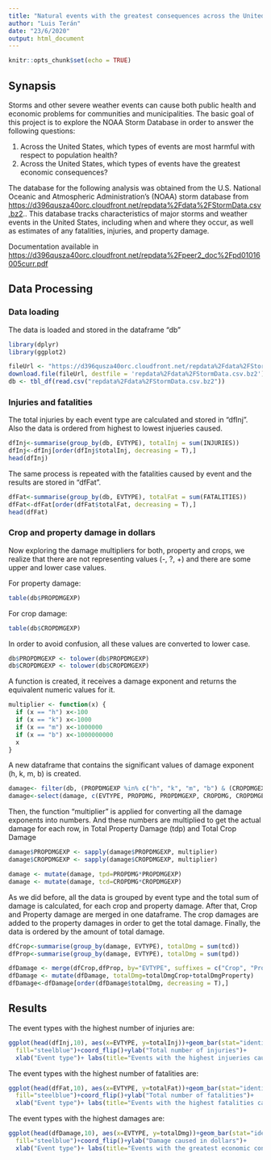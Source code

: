 ```yaml
---
title: "Natural events with the greatest consequences across the United States"
author: "Luis Terán"
date: "23/6/2020"
output: html_document
---
```


```r
knitr::opts_chunk$set(echo = TRUE)
```

## Synapsis

Storms and other severe weather events can cause both public health and economic problems for communities and municipalities. The basic goal of this project is to explore the NOAA Storm Database in order to answer the following questions:

1. Across the United States, which types of events are most harmful with respect to population health?
2. Across the United States, which types of events have the greatest economic consequences?


The database for the following analysis was obtained from the U.S. National Oceanic and Atmospheric Administration's (NOAA) storm database from <https://d396qusza40orc.cloudfront.net/repdata%2Fdata%2FStormData.csv.bz2>.. This database tracks characteristics of major storms and weather events in the United States, including when and where they occur, as well as estimates of any fatalities, injuries, and property damage. 

Documentation available in <https://d396qusza40orc.cloudfront.net/repdata%2Fpeer2_doc%2Fpd01016005curr.pdf>

## Data Processing

### Data loading
The data is loaded and stored in the dataframe "db"
```r
library(dplyr)
library(ggplot2)

fileUrl <- "https://d396qusza40orc.cloudfront.net/repdata%2Fdata%2FStormData.csv.bz2"
download.file(fileUrl, destfile = 'repdata%2Fdata%2FStormData.csv.bz2')
db <- tbl_df(read.csv("repdata%2Fdata%2FStormData.csv.bz2"))
```

### Injuries and fatalities
The total injuries by each event type are calculated and stored in "dfInj". Also the data is ordered from highest to lowest injueries caused.
```r
dfInj<-summarise(group_by(db, EVTYPE), totalInj = sum(INJURIES))
dfInj<-dfInj[order(dfInj$totalInj, decreasing = T),]
head(dfInj)
```


The same process is repeated with the fatalities caused by event and the results are stored in "dfFat".
```r
dfFat<-summarise(group_by(db, EVTYPE), totalFat = sum(FATALITIES))
dfFat<-dfFat[order(dfFat$totalFat, decreasing = T),]
head(dfFat)
```


### Crop and property damage in dollars
Now exploring the damage multipliers for both, property and crops, we realize that there are not representing values (-, ?, +) and there are some upper and lower case values.

For property damage:
```r
table(db$PROPDMGEXP)
```


For crop damage:
```r
table(db$CROPDMGEXP)
```


In order to avoid confusion, all these values are converted to lower case.
```r
db$PROPDMGEXP <- tolower(db$PROPDMGEXP)
db$CROPDMGEXP <- tolower(db$CROPDMGEXP)
```


A function is created, it receives a damage exponent and returns the equivalent numeric values for it. 
```r
multiplier <- function(x) {
  if (x == "h") x<-100
  if (x == "k") x<-1000
  if (x == "m") x<-1000000
  if (x == "b") x<-1000000000
  x
}
```


A new dataframe that contains the significant values of damage exponent (h, k, m, b) is created.
```r
damage<- filter(db, (PROPDMGEXP %in% c("h", "k", "m", "b") & (CROPDMGEXP %in% c("h", "k", "m", "b"))))
damage<-select(damage, c(EVTYPE, PROPDMG, PROPDMGEXP, CROPDMG, CROPDMGEXP))
```


Then, the function "multiplier" is applied for converting all the damage exponents into numbers. And these numbers are multiplied to get the actual damage for each row, in Total Property Damage (tdp) and Total Crop Damage
```r
damage$PROPDMGEXP <- sapply(damage$PROPDMGEXP, multiplier)
damage$CROPDMGEXP <- sapply(damage$CROPDMGEXP, multiplier)

damage <- mutate(damage, tpd=PROPDMG*PROPDMGEXP)
damage <- mutate(damage, tcd=CROPDMG*CROPDMGEXP)
```


As we did before, all the data is grouped by event type and the total sum of damage is calculated, for each crop and property damage. After that, Crop and Property damage are merged in one dataframe. The crop damages are added to the property damages in order to get the total damage. Finally, the data is ordered by the amount of total damage.
```r
dfCrop<-summarise(group_by(damage, EVTYPE), totalDmg = sum(tcd))
dfProp<-summarise(group_by(damage, EVTYPE), totalDmg = sum(tpd))

dfDamage <- merge(dfCrop,dfProp, by="EVTYPE", suffixes = c("Crop", "Property"))
dfDamage <- mutate(dfDamage, totalDmg=totalDmgCrop+totalDmgProperty)
dfDamage<-dfDamage[order(dfDamage$totalDmg, decreasing = T),]
```


## Results
The event types with the highest number of injuries are:
```r
ggplot(head(dfInj,10), aes(x=EVTYPE, y=totalInj))+geom_bar(stat="identity", 
  fill="steelblue")+coord_flip()+ylab("Total number of injuries")+
  xlab("Event type")+ labs(title="Events with the highest injueries caused")
```


The event types with the highest number of fatalities are:
```r
ggplot(head(dfFat,10), aes(x=EVTYPE, y=totalFat))+geom_bar(stat="identity", 
  fill="steelblue")+coord_flip()+ylab("Total number of fatalities")+
  xlab("Event type")+ labs(title="Events with the highest fatalities caused")
```


The event types with the highest damages are:
```r
ggplot(head(dfDamage,10), aes(x=EVTYPE, y=totalDmg))+geom_bar(stat="identity", 
  fill="steelblue")+coord_flip()+ylab("Damage caused in dollars")+
  xlab("Event type")+ labs(title="Events with the greatest economic consecuences")
```


